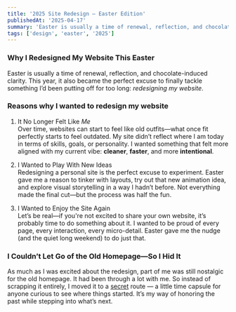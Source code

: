 ```yaml
---
title: '2025 Site Redesign — Easter Edition'
publishedAt: '2025-04-17'
summary: 'Easter is usually a time of renewal, reflection, and chocolate-induced clarity. This year, it also became the perfect excuse to finally tackle something I’d been putting off for too long: redesigning my website.'
tags: ['design', 'easter', '2025']
---
```


### Why I Redesigned My Website This Easter

Easter is usually a time of renewal, reflection, and chocolate-induced clarity. This year, it also became the perfect excuse to finally tackle something I’d been putting off for too long: _redesigning my website_.

### Reasons why I wanted to redesign my website

1. It No Longer Felt Like _Me_ <br />
   Over time, websites can start to feel like old outfits—what once fit perfectly starts to feel outdated. My site didn’t reflect where I am today in terms of skills, goals, or personality. I wanted something that felt more aligned with my current vibe: **cleaner**, **faster**, and more **intentional**.

2. I Wanted to Play With New Ideas <br />
   Redesigning a personal site is the perfect excuse to experiment. Easter gave me a reason to tinker with layouts, try out that new animation idea, and explore visual storytelling in a way I hadn’t before. Not everything made the final cut—but the process was half the fun.

3. I Wanted to Enjoy the Site Again <br />
   Let’s be real—if you're not excited to share your own website, it’s probably time to do something about it. I wanted to be proud of every page, every interaction, every micro-detail. Easter gave me the nudge (and the quiet long weekend) to do just that.

### I Couldn’t Let Go of the Old Homepage—So I Hid It

As much as I was excited about the redesign, part of me was still nostalgic for the old homepage. It had been through a lot with me. So instead of scrapping it entirely, I moved it to a [secret](/old-home) route — a little time capsule for anyone curious to see where things started. It’s my way of honoring the past while stepping into what’s next.
